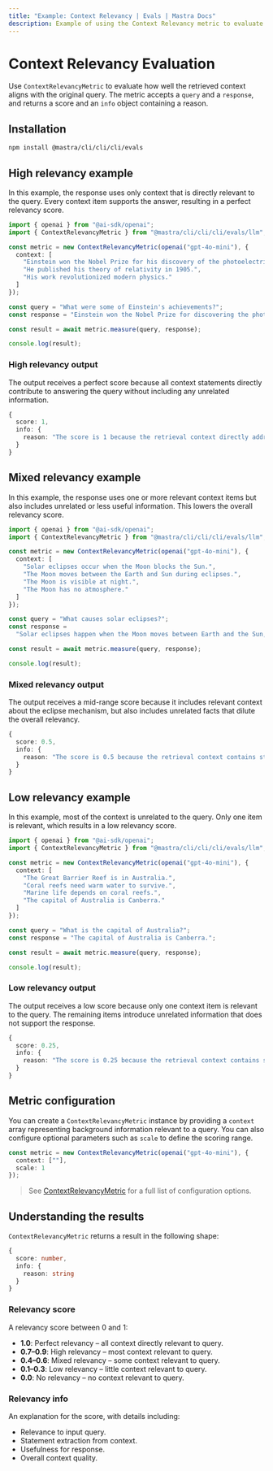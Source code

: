 ```yaml
---
title: "Example: Context Relevancy | Evals | Mastra Docs"
description: Example of using the Context Relevancy metric to evaluate how relevant context information is to a query.
---
```



# Context Relevancy Evaluation

<ScorerCallout />

Use `ContextRelevancyMetric` to evaluate how well the retrieved context aligns with the original query. The metric accepts a `query` and a `response`, and returns a score and an `info` object containing a reason.

## Installation

```bash copy
npm install @mastra/cli/cli/cli/evals
```

## High relevancy example

In this example, the response uses only context that is directly relevant to the query. Every context item supports the answer, resulting in a perfect relevancy score.

```typescript filename="src/example-high-context-relevancy.ts" showLineNumbers copy
import { openai } from "@ai-sdk/openai";
import { ContextRelevancyMetric } from "@mastra/cli/cli/cli/evals/llm";

const metric = new ContextRelevancyMetric(openai("gpt-4o-mini"), {
  context: [
    "Einstein won the Nobel Prize for his discovery of the photoelectric effect.",
    "He published his theory of relativity in 1905.",
    "His work revolutionized modern physics."
  ]
});

const query = "What were some of Einstein's achievements?";
const response = "Einstein won the Nobel Prize for discovering the photoelectric effect and published his groundbreaking theory of relativity.";

const result = await metric.measure(query, response);

console.log(result);
```

### High relevancy output

The output receives a perfect score because all context statements directly contribute to answering the query without including any unrelated information.

```typescript
{
  score: 1,
  info: {
    reason: "The score is 1 because the retrieval context directly addresses the input by highlighting Einstein's significant achievements, making it entirely relevant."
  }
}
```

## Mixed relevancy example

In this example, the response uses one or more relevant context items but also includes unrelated or less useful information. This lowers the overall relevancy score.

```typescript filename="src/example-mixed-context-relevancy.ts" showLineNumbers copy
import { openai } from "@ai-sdk/openai";
import { ContextRelevancyMetric } from "@mastra/cli/cli/cli/evals/llm";

const metric = new ContextRelevancyMetric(openai("gpt-4o-mini"), {
  context: [
    "Solar eclipses occur when the Moon blocks the Sun.",
    "The Moon moves between the Earth and Sun during eclipses.",
    "The Moon is visible at night.",
    "The Moon has no atmosphere."
  ]
});

const query = "What causes solar eclipses?";
const response =
  "Solar eclipses happen when the Moon moves between Earth and the Sun, blocking sunlight.";

const result = await metric.measure(query, response);

console.log(result);
```

### Mixed relevancy output

The output receives a mid-range score because it includes relevant context about the eclipse mechanism, but also includes unrelated facts that dilute the overall relevancy.

```typescript
{
  score: 0.5,
  info: {
    reason: "The score is 0.5 because the retrieval context contains statements that are irrelevant to the input, such as 'The Moon is visible at night' and 'The Moon has no atmosphere', which do not explain the causes of solar eclipses. This lack of relevant information significantly lowers the contextual relevancy score."
  }
}
```

## Low relevancy example

In this example, most of the context is unrelated to the query. Only one item is relevant, which results in a low relevancy score.

```typescript filename="src/example-low-context-relevancy.ts" showLineNumbers copy
import { openai } from "@ai-sdk/openai";
import { ContextRelevancyMetric } from "@mastra/cli/cli/cli/evals/llm";

const metric = new ContextRelevancyMetric(openai("gpt-4o-mini"), {
  context: [
    "The Great Barrier Reef is in Australia.",
    "Coral reefs need warm water to survive.",
    "Marine life depends on coral reefs.",
    "The capital of Australia is Canberra."
  ]
});

const query = "What is the capital of Australia?";
const response = "The capital of Australia is Canberra.";

const result = await metric.measure(query, response);

console.log(result);
```

### Low relevancy output

The output receives a low score because only one context item is relevant to the query. The remaining items introduce unrelated information that does not support the response.

```typescript
{
  score: 0.25,
  info: {
    reason: "The score is 0.25 because the retrieval context contains statements that are completely irrelevant to the input question about the capital of Australia. For instance, 'The Great Barrier Reef is in Australia' and 'Coral reefs need warm water to survive' do not provide any geographical or political information related to the capital, thus failing to address the inquiry."
  }
}
```

## Metric configuration

You can create a `ContextRelevancyMetric` instance by providing a `context` array representing background information relevant to a query. You can also configure optional parameters such as `scale` to define the scoring range.

```typescript showLineNumbers copy
const metric = new ContextRelevancyMetric(openai("gpt-4o-mini"), {
  context: [""],
  scale: 1
});
```

> See [ContextRelevancyMetric](/reference/evals/context-relevancy.mdx) for a full list of configuration options.

## Understanding the results

`ContextRelevancyMetric` returns a result in the following shape:

```typescript
{
  score: number,
  info: {
    reason: string
  }
}
```

### Relevancy score

A relevancy score between 0 and 1:

- **1.0**: Perfect relevancy – all context directly relevant to query.
- **0.7–0.9**: High relevancy – most context relevant to query.
- **0.4–0.6**: Mixed relevancy – some context relevant to query.
- **0.1–0.3**: Low relevancy – little context relevant to query.
- **0.0**: No relevancy – no context relevant to query.

### Relevancy info

An explanation for the score, with details including:

- Relevance to input query.
- Statement extraction from context.
- Usefulness for response.
- Overall context quality.

<GithubLink
  outdated={true}
  marginTop='mt-16'
  link="https://github.com/@@mastra/cli/cli/cli-ai/@@mastra/cli/cli/cli/blob/main/examples/basics/evals/context-relevancy"
/>
